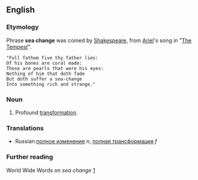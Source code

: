 ==English==
===Etymology===
Phrase '''sea change''' was coined by [[Shakespeare]], from [[Ariel]]'s song in "[[The Tempest]]".
<pre>"Full fathom five thy father lies:
Of his bones are coral made:
Those are pearls that were his eyes:
Nothing of him that doth fade
But doth suffer a sea-change
Into something rich and strange."</pre>

===Noun===
#Profound [[transformation]].
===Translations===
*Russian:[[полное изменение]] ''n'', [[полная трансформация]] ''f''
===Further reading===
World Wide Words on ''sea change'' [http://www.worldwidewords.org/qa/qa-sea1.htm]